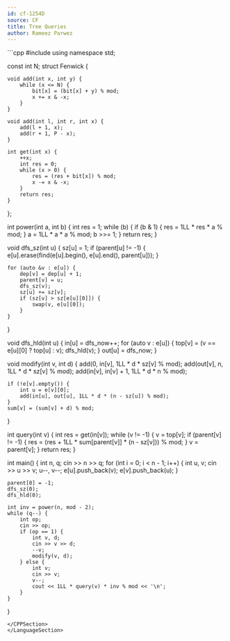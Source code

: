 ```yaml
---
id: cf-1254D
source: CF
title: Tree Queries
author: Rameez Parwez
---
```


<LanguageSection>
<CPPSection>
```cpp
#include <bits/stdc++.h>
using namespace std;

const int N;
struct Fenwick {

    void add(int x, int y) {
        while (x <= N) {
            bit[x] = (bit[x] + y) % mod;
            x += x & -x;
        }
    }

    void add(int l, int r, int x) {
        add(l + 1, x);
        add(r + 1, P - x);
    }

    int get(int x) {
        ++x;
        int res = 0;
        while (x > 0) {
            res = (res + bit[x]) % mod;
            x -= x & -x;
        }
        return res;
    }
};

int power(int a, int b) {
    int res = 1;
    while (b) {
        if (b & 1) {
            res = 1LL * res * a % mod;
        }
        a = 1LL * a * a % mod;
        b >>= 1;
    }
    return res;
}

void dfs_sz(int u) {
    sz[u] = 1;
    if (parent[u] != -1) {
        e[u].erase(find(e[u].begin(), e[u].end(), parent[u]));
    }

    for (auto &v : e[u]) {
        dep[v] = dep[u] + 1;
        parent[v] = u;
        dfs_sz(v);
        sz[u] += sz[v];
        if (sz[v] > sz[e[u][0]]) {
            swap(v, e[u][0]);
        }
    }
}

void dfs_hld(int u) {
    in[u] = dfs_now++;
    for (auto v : e[u]) {
        top[v] = (v == e[u][0] ? top[u] : v);
        dfs_hld(v);
    }
    out[u] = dfs_now;
}

void modify(int v, int d) {
    add(0, in[v], 1LL * d * sz[v] % mod);
    add(out[v], n, 1LL * d * sz[v] % mod);
    add(in[v], in[v] + 1, 1LL * d * n % mod);

    if (!e[v].empty()) {
        int u = e[v][0];
        add(in[u], out[u], 1LL * d * (n - sz[u]) % mod);
    }
    sum[v] = (sum[v] + d) % mod;
}

int query(int v) {
    int res = get(in[v]);
    while (v != -1) {
        v = top[v];
        if (parent[v] != -1) {
            res = (res + 1LL * sum[parent[v]] * (n - sz[v])) % mod;
        }
        v = parent[v];
    }
    return res;
}

int main() {
    int n, q;
    cin >> n >> q;
    for (int i = 0; i < n - 1; i++) {
        int u, v;
        cin >> u >> v;
        u--, v--;
        e[u].push_back(v);
        e[v].push_back(u);
    }

    parent[0] = -1;
    dfs_sz(0);
    dfs_hld(0);

    int inv = power(n, mod - 2);
    while (q--) {
        int op;
        cin >> op;
        if (op == 1) {
            int v, d;
            cin >> v >> d;
            --v;
            modify(v, d);
        } else {
            int v;
            cin >> v;
            v--;
            cout << 1LL * query(v) * inv % mod << '\n';
        }
    }
}
```
</CPPSection>
</LanguageSection>

